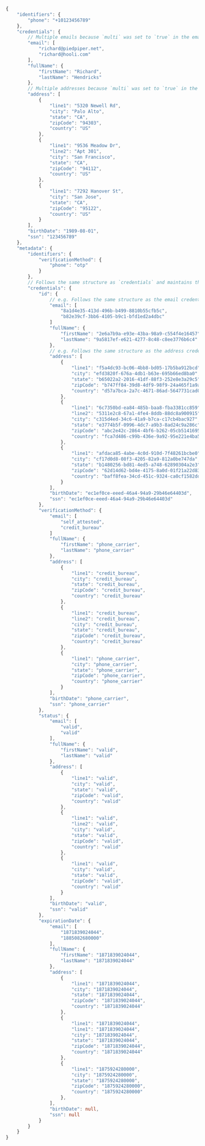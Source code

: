```typescript title="1ClickEntity Example"
{
    "identifiers": {
        "phone": "+10123456789"
    },
    "credentials": {
        // Multiple emails because `multi` was set to `true` in the email credential request
        "email": [
            "richard@piedpiper.net",
            "richard@hooli.com"
        ],
        "fullName": {
            "firstName": "Richard",
            "lastName": "Hendricks"
        },
        // Multiple addresses because `multi` was set to `true` in the address credential request
        "address": [
            {
                "line1": "5320 Newell Rd",
                "city": "Palo Alto",
                "state": "CA",
                "zipCode": "94303",
                "country": "US"
            },
            {
                "line1": "9536 Meadow Dr",
                "line2": "Apt 301",
                "city": "San Francisco",
                "state": "CA",
                "zipCode": "94112",
                "country": "US"
            },
            {
                "line1": "7292 Hanover St",
                "city": "San Jose",
                "state": "CA",
                "zipCode": "95122",
                "country": "US"
            }
        ],
        "birthDate": "1989-08-01",
        "ssn": "123456789"
    },
    "metadata": {
        "identifiers": {
            "verificationMethod": {
                "phone": "otp"
            }
        },
        // Follows the same structure as `credentials` and maintains the same order for array items when `multi` is set to `true`
        "credentials": {
            "id": {
                // e.g. Follows the same structure as the email credential and maintains the same order for array items
                "email": [
                    "8a1d4e35-413d-496b-b499-8810b55cfb5c",
                    "b82e39cf-3bb6-4105-b9c1-bfd1ed2a4dbc"
                ]
                "fullName": {
                    "firstName": "2e6a7b9a-e93e-43ba-98a9-c554f4e16457",
                    "lastName": "9a5817ef-e621-4277-8c48-c8ee3776b6c4"
                },
                // e.g. Follows the same structure as the address credential and maintains the same order for array items
                "address": [
                    {
                        "line1": "f5a4dc93-bc06-4bb8-bd05-17b5ba912bcd",
                        "city": "efd3820f-676a-4db1-b63e-695b66ed8ba0",
                        "state": "b65022a2-2016-41df-88f3-252e8e3a29c5",
                        "zipCode": "b747ff84-39d8-4df9-98f9-24a465f1a9ae",
                        "country": "d57a7bca-2a7c-4671-86ad-5647731cad02"
                    },
                    {
                        "line1": "6c7350bd-ea84-485b-baa8-fba3381cc859",
                        "line2": "5311e2c8-67a1-4fe4-8ddb-88dc8a900915",
                        "city": "c315d4ed-34c6-41a9-b7ca-c17cb4bac927",
                        "state": "e3774b5f-0996-4dc7-a9b3-8ad24c9a286c",
                        "zipCode": "abc2e42c-2864-4bf6-b262-05cb51416957",
                        "country": "fca7d486-c99b-436e-9a92-95e221e4ba5d"
                    },
                    {
                        "line1": "afdaca85-4abe-4c0d-910d-7f48261bcbe0",
                        "city": "cf17d0d8-08f3-4205-82a9-812a0be747da",
                        "state": "b1480256-bd81-4ed5-a748-62890304a2e3",
                        "zipCode": "62d14d62-bd4e-4175-8a0d-01f21a22d833",
                        "country": "baff8fea-34cd-451c-9324-ca0cf1582dd7"
                    }
                ],
                "birthDate": "ec1ef0ce-eeed-46a4-94a9-29b46e64403d",
                "ssn": "ec1ef0ce-eeed-46a4-94a9-29b46e64403d"
            },
            "verificationMethod": {
                "email": [
                    "self_attested",
                    "credit_bureau"
                ]
                "fullName": {
                    "firstName": "phone_carrier",
                    "lastName": "phone_carrier"
                },
                "address": [
                    {
                        "line1": "credit_bureau",
                        "city": "credit_bureau",
                        "state": "credit_bureau",
                        "zipCode": "credit_bureau",
                        "country": "credit_bureau"
                    },
                    {
                        "line1": "credit_bureau",
                        "line2": "credit_bureau",
                        "city": "credit_bureau",
                        "state": "credit_bureau",
                        "zipCode": "credit_bureau",
                        "country": "credit_bureau"
                    },
                    {
                        "line1": "phone_carrier",
                        "city": "phone_carrier",
                        "state": "phone_carrier",
                        "zipCode": "phone_carrier",
                        "country": "phone_carrier"
                    }
                ],
                "birthDate": "phone_carrier",
                "ssn": "phone_carrier"
            },
            "status": {
                "email": [
                    "valid",
                    "valid"
                ],
                "fullName": {
                    "firstName": "valid",
                    "lastName": "valid"
                },
                "address": [
                    {
                        "line1": "valid",
                        "city": "valid",
                        "state": "valid",
                        "zipCode": "valid",
                        "country": "valid"
                    },
                    {
                        "line1": "valid",
                        "line2": "valid",
                        "city": "valid",
                        "state": "valid",
                        "zipCode": "valid",
                        "country": "valid"
                    },
                    {
                        "line1": "valid",
                        "city": "valid",
                        "state": "valid",
                        "zipCode": "valid",
                        "country": "valid"
                    }
                ],
                "birthDate": "valid",
                "ssn": "valid"
            },
            "expirationDate": {
                "email": [
                    "1871839024044",
                    "1885082680000"
                ],
                "fullName": {
                    "firstName": "1871839024044",
                    "lastName": "1871839024044"
                },
                "address": [
                    {
                        "line1": "1871839024044",
                        "city": "1871839024044",
                        "state": "1871839024044",
                        "zipCode": "1871839024044",
                        "country": "1871839024044"
                    },
                    {
                        "line1": "1871839024044",
                        "line1": "1871839024044",
                        "city": "1871839024044",
                        "state": "1871839024044",
                        "zipCode": "1871839024044",
                        "country": "1871839024044"
                    },
                    {
                        "line1": "1875924280000",
                        "city": "1875924280000",
                        "state": "1875924280000",
                        "zipCode": "1875924280000",
                        "country": "1875924280000"
                    },
                ],
                "birthDate": null,
                "ssn": null
            }
        }
    }
}
```